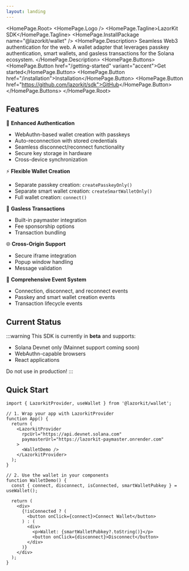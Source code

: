 ```yaml
---
layout: landing
---
```



<HomePage.Root>
  <HomePage.Logo />
  <HomePage.Tagline>LazorKit SDK</HomePage.Tagline>
  <HomePage.InstallPackage name="@lazorkit/wallet" />
  <HomePage.Description>
    Seamless Web3 authentication for the web. A wallet adapter that leverages passkey authentication, 
    smart wallets, and gasless transactions for the Solana ecosystem.
  </HomePage.Description>
  <HomePage.Buttons>
    <HomePage.Button href="/getting-started" variant="accent">Get started</HomePage.Button>
    <HomePage.Button href="/installation">Installation</HomePage.Button>
    <HomePage.Button href="https://github.com/lazorkit/sdk">GitHub</HomePage.Button>
  </HomePage.Buttons>
</HomePage.Root>

## Features

🔐 **Enhanced Authentication**
- WebAuthn-based wallet creation with passkeys
- Auto-reconnection with stored credentials
- Seamless disconnect/reconnect functionality
- Secure key storage in hardware
- Cross-device synchronization

⚡ **Flexible Wallet Creation**
- Separate passkey creation: `createPasskeyOnly()`
- Separate smart wallet creation: `createSmartWalletOnly()`
- Full wallet creation: `connect()`

💸 **Gasless Transactions**
- Built-in paymaster integration
- Fee sponsorship options
- Transaction bundling

🌐 **Cross-Origin Support**
- Secure iframe integration
- Popup window handling
- Message validation

🎯 **Comprehensive Event System**
- Connection, disconnect, and reconnect events
- Passkey and smart wallet creation events
- Transaction lifecycle events

## Current Status

:::warning
This SDK is currently in **beta** and supports:
- Solana Devnet only (Mainnet support coming soon)
- WebAuthn-capable browsers
- React applications

Do not use in production!
:::

## Quick Start

```tsx
import { LazorkitProvider, useWallet } from '@lazorkit/wallet';

// 1. Wrap your app with LazorkitProvider
function App() {
  return (
    <LazorkitProvider
      rpcUrl="https://api.devnet.solana.com"
      paymasterUrl="https://lazorkit-paymaster.onrender.com"
    >
      <WalletDemo />
    </LazorkitProvider>
  );
}

// 2. Use the wallet in your components
function WalletDemo() {
  const { connect, disconnect, isConnected, smartWalletPubkey } = useWallet();

  return (
    <div>
      {!isConnected ? (
        <button onClick={connect}>Connect Wallet</button>
      ) : (
        <div>
          <p>Wallet: {smartWalletPubkey?.toString()}</p>
          <button onClick={disconnect}>Disconnect</button>
        </div>
      )}
    </div>
  );
}
```
